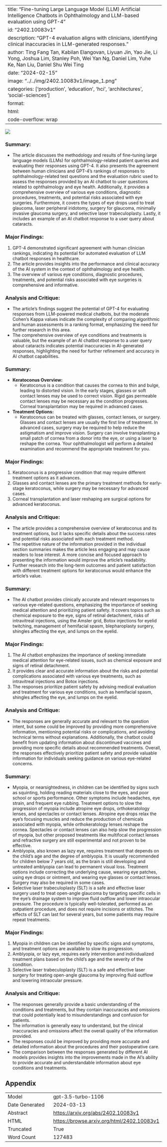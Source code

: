 
---
title: "Fine-tuning Large Language Model (LLM) Artificial Intelligence Chatbots in Ophthalmology and LLM-based evaluation using GPT-4"
id: "2402.10083v1"
description: "GPT-4 evaluation aligns with clinicians, identifying clinical inaccuracies in LLM-generated responses."
author: Ting Fang Tan, Kabilan Elangovan, Liyuan Jin, Yao Jie, Li Yong, Joshua Lim, Stanley Poh, Wei Yan Ng, Daniel Lim, Yuhe Ke, Nan Liu, Daniel Shu Wei Ting
date: "2024-02-15"
image: "../../img/2402.10083v1/image_1.png"
categories: ['production', 'education', 'hci', 'architectures', 'social-sciences']
format:
  html:
    code-overflow: wrap
---

![](../../img/2402.10083v1/image_1.png)

### Summary:
- The article discusses the methodology and results of fine-tuning large language models (LLMs) for ophthalmology-related patient queries and evaluating their responses using GPT-4. It also presents the agreement between human clinicians and GPT-4's rankings of responses to ophthalmology-related test questions and the evaluation rubric used to assess the responses provided by an AI chatbot to user questions related to ophthalmology and eye health. Additionally, it provides a comprehensive overview of various eye conditions, diagnostic procedures, treatments, and potential risks associated with eye surgeries. Furthermore, it covers the types of eye drops used to treat glaucoma, laser peripheral iridotomy, surgery for glaucoma, minimally invasive glaucoma surgery, and selective laser trabeculoplasty. Lastly, it includes an example of an AI chatbot response to a user query about cataracts.

### Major Findings:
1. GPT-4 demonstrated significant agreement with human clinician rankings, indicating its potential for automated evaluation of LLM chatbot responses in healthcare.
2. The article provides insights into the performance and clinical accuracy of the AI system in the context of ophthalmology and eye health.
3. The overview of various eye conditions, diagnostic procedures, treatments, and potential risks associated with eye surgeries is comprehensive and informative.

### Analysis and Critique:
- The article's findings suggest the potential of GPT-4 for evaluating responses from LLM-powered medical chatbots, but the moderate Cohen's Kappa values indicate the complexity of comparing algorithmic and human assessments in a ranking format, emphasizing the need for further research in this area.
- The comprehensive overview of eye conditions and treatments is valuable, but the example of an AI chatbot response to a user query about cataracts indicates potential inaccuracies in AI-generated responses, highlighting the need for further refinement and accuracy in AI chatbot capabilities.

### Summary:
- **Keratoconus Overview:**
  - Keratoconus is a condition that causes the cornea to thin and bulge, leading to distorted vision. In the early stages, glasses or soft contact lenses may be used to correct vision. Rigid gas permeable contact lenses may be necessary as the condition progresses. Corneal transplantation may be required in advanced cases.

- **Treatment Options:**
  - Keratoconus can be treated with glasses, contact lenses, or surgery. Glasses and contact lenses are usually the first line of treatment. In advanced cases, surgery may be required to help reduce the astigmatism and improve vision. Surgery can involve transplanting a small patch of cornea from a donor into the eye, or using a laser to reshape the cornea. Your ophthalmologist will perform a detailed examination and recommend the appropriate treatment for you.

### Major Findings:
1. Keratoconus is a progressive condition that may require different treatment options as it advances.
2. Glasses and contact lenses are the primary treatment methods for early-stage keratoconus, while surgery may be necessary for advanced cases.
3. Corneal transplantation and laser reshaping are surgical options for advanced keratoconus.

### Analysis and Critique:
- The article provides a comprehensive overview of keratoconus and its treatment options, but it lacks specific details about the success rates and potential risks associated with each treatment method.
- The repetitive nature of the information provided in the individual section summaries makes the article less engaging and may cause readers to lose interest. A more concise and focused approach to presenting the information would improve the article's readability.
- Further research into the long-term outcomes and patient satisfaction with different treatment options for keratoconus would enhance the article's value.

### Summary:
- The AI chatbot provides clinically accurate and relevant responses to various eye-related questions, emphasizing the importance of seeking medical attention and prioritizing patient safety. It covers topics such as chemical exposure to the eye, signs of retinal detachment, risks of intravitreal injections, using the Amsler grid, Botox injections for eyelid twitching, management of hemifacial spasm, blepharoplasty surgery, shingles affecting the eye, and lumps on the eyelid.

### Major Findings:
1. The AI chatbot emphasizes the importance of seeking immediate medical attention for eye-related issues, such as chemical exposure and signs of retinal detachment.
2. It provides clear and accurate information about the risks and potential complications associated with various eye treatments, such as intravitreal injections and Botox injections.
3. The responses prioritize patient safety by advising medical evaluation and treatment for various eye conditions, such as hemifacial spasm, shingles affecting the eye, and lumps on the eyelid.

### Analysis and Critique:
- The responses are generally accurate and relevant to the question intent, but some could be improved by providing more comprehensive information, mentioning potential risks or complications, and avoiding technical terms without explanations. Additionally, the chatbot could benefit from updating information about discontinued vaccines and providing more specific details about recommended treatments. Overall, the responses effectively prioritize patient safety and provide valuable information for individuals seeking guidance on various eye-related concerns.

### Summary:
- Myopia, or nearsightedness, in children can be identified by signs such as squinting, holding reading materials close to the eyes, and poor school or sports performance. Other symptoms include headaches, eye strain, and frequent eye rubbing. Treatment options to slow the progression of myopia include atropine eye drops, orthokeratology lenses, and spectacles or contact lenses. Atropine eye drops relax the eye's focusing muscles and reduce the production of chemicals associated with myopia, while orthokeratology lenses reshape the cornea. Spectacles or contact lenses can also help slow the progression of myopia, but other proposed treatments like multifocal contact lenses and refractive surgery are still experimental and not proven to be effective.
- Amblyopia, also known as lazy eye, requires treatment that depends on the child's age and the degree of amblyopia. It is usually recommended for children below 7 years old, as the brain is still developing and untreated amblyopia can lead to permanent visual loss. Treatment options include correcting the underlying cause, wearing eye patches, using eye drops or ointment, and wearing eye glasses or contact lenses. Surgery may also be required in some cases.
- Selective laser trabeculoplasty (SLT) is a safe and effective laser surgery used to treat open-angle glaucoma by targeting specific cells in the eye's drainage system to improve fluid outflow and lower intraocular pressure. The procedure is typically well-tolerated, performed as an outpatient procedure, and does not require incisions or stitches. The effects of SLT can last for several years, but some patients may require repeat treatments.

### Major Findings:
1. Myopia in children can be identified by specific signs and symptoms, and treatment options are available to slow its progression.
2. Amblyopia, or lazy eye, requires early intervention and individualized treatment plans based on the child's age and the severity of the condition.
3. Selective laser trabeculoplasty (SLT) is a safe and effective laser surgery for treating open-angle glaucoma by improving fluid outflow and lowering intraocular pressure.

### Analysis and Critique:
- The responses generally provide a basic understanding of the conditions and treatments, but they contain inaccuracies and omissions that could potentially lead to misunderstandings and confusion for patients.
- The information is generally easy to understand, but the clinical inaccuracies and omissions affect the overall quality of the information provided.
- The responses could be improved by providing more accurate and detailed information about the procedures and their postoperative care.
- The comparison between the responses generated by different AI models provides insights into the improvements made in the AI's ability to provide accurate and understandable information about eye conditions and treatments.

## Appendix

|          |          |
|----------|----------|
| Model     | gpt-3.5-turbo-1106       |
| Date Generated     | 2024-03-13       |
| Abstract | [https://arxiv.org/abs/2402.10083v1](https://arxiv.org/abs/2402.10083v1)        |
| HTML     | [https://browse.arxiv.org/html/2402.10083v1](https://browse.arxiv.org/html/2402.10083v1)       |
| Truncated       | True       |
| Word Count       | 127483       |
